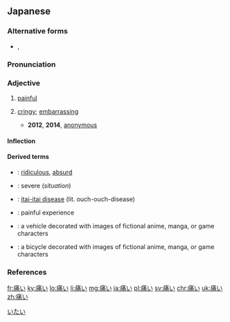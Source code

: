 ==Japanese==
{{ja-kanjitab|いた|sort=いたい|yomi=kun}}

===Alternative forms===
* {{sense|cringy}} {{ja-r|イタい}}, {{ja-r|イタイ}}

===Pronunciation===
{{ja-pron|いたい|acc=2|acc_ref=SMK2}}

===Adjective===
{{ja-adj|infl=i|いたい}}

# [[painful]]
#: {{ja-usex|頭が'''痛い'''。|あたま が '''いたい'''。|I have a headache.}}
# {{lb|ja|slang}} [[cringy]]; [[embarrassing]]
#* '''2012''', '''2014''', [http://dic.nicovideo.jp/b/a/宿海仁太/31-#37 anonymous]
#*: {{ja-usex|35：「1話冒頭でじんたんがやってたあの前髪をヘアゴムで留めるやつ真似したいんだがどうすりゃいいんだろか」　37：「ものすごく'''痛い'''からやめとけ」|35：「1-わ ぼうとう で ^じんたん が やってた あの まえがみ を ヘアゴム で とめる やつ まね したい ん だ が どう すりゃ い.い ん だろ か」　37：「^ものすごく '''いたい''' から やめとけ」|35: "I want to imitate the thing in the first episode where Jintan fixed his hair with a hair band, what should I do" 37: "It's super '''cringy''', don't do it"}}

====Inflection====
{{ja-i|いた}}

====Derived terms====
* {{ja-r|片腹痛い|かたはらいたい}}: [[ridiculous]], [[absurd]]
* {{ja-r|手痛い|ていたい}}: severe (''situation'')
* {{ja-r|痛い 痛い 病|いたい いたい びょう}}: [[itai-itai disease]] (lit. ouch-ouch-disease)
* {{ja-r|痛い目|いたいめ}}: painful experience
* {{ja-r|痛車|いたしゃ}}: a vehicle decorated with images of fictional anime, manga, or game characters
* {{ja-r|痛チャリ|いたチャリ}}: a bicycle decorated with images of fictional anime, manga, or game characters

===References===
<references/>

[[Category:1000 Japanese basic words|いたい]]

[[fr:痛い]]
[[ky:痛い]]
[[lo:痛い]]
[[li:痛い]]
[[mg:痛い]]
[[ja:痛い]]
[[pl:痛い]]
[[sv:痛い]]
[[chr:痛い]]
[[uk:痛い]]
[[zh:痛い]]